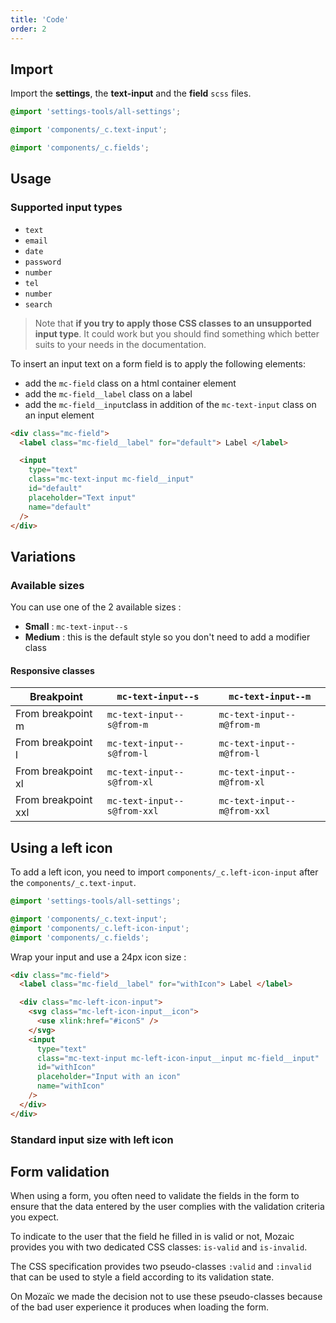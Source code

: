```yaml
---
title: 'Code'
order: 2
---
```


## Import

Import the **settings**, the **text-input** and the **field** `scss` files.

```scss
@import 'settings-tools/all-settings';

@import 'components/_c.text-input';

@import 'components/_c.fields';
```

## Usage

### Supported input types

- `text`
- `email`
- `date`
- `password`
- `number`
- `tel`
- `number`
- `search`

> Note that **if you try to apply those CSS classes to an unsupported input type**. It could work but you should find something which better suits to your needs in the documentation.

To insert an input text on a form field is to apply the following elements:

- add the `mc-field` class on a html container element
- add the `mc-field__label` class on a label
- add the `mc-field__input`class in addition of the `mc-text-input` class on an input element

```html
<div class="mc-field">
  <label class="mc-field__label" for="default"> Label </label>

  <input
    type="text"
    class="mc-text-input mc-field__input"
    id="default"
    placeholder="Text input"
    name="default"
  />
</div>
```

<Story id="form-textinput--default" />

## Variations

### Available sizes

You can use one of the 2 available sizes :

- **Small** : `mc-text-input--s`
- **Medium** : this is the default style so you don't need to add a modifier class

<Story id="form-textinput--small" />

#### Responsive classes

| Breakpoint          | `mc-text-input--s`          | `mc-text-input--m`          |
| ------------------- | --------------------------- | --------------------------- |
| From breakpoint m   | `mc-text-input--s@from-m`   | `mc-text-input--m@from-m`   |
| From breakpoint l   | `mc-text-input--s@from-l`   | `mc-text-input--m@from-l`   |
| From breakpoint xl  | `mc-text-input--s@from-xl`  | `mc-text-input--m@from-xl`  |
| From breakpoint xxl | `mc-text-input--s@from-xxl` | `mc-text-input--m@from-xxl` |

## Using a left icon

To add a left icon, you need to import `components/_c.left-icon-input` after the `components/_c.text-input`.

```scss
@import 'settings-tools/all-settings';

@import 'components/_c.text-input';
@import 'components/_c.left-icon-input';
@import 'components/_c.fields';
```

Wrap your input and use a 24px icon size :

```html
<div class="mc-field">
  <label class="mc-field__label" for="withIcon"> Label </label>

  <div class="mc-left-icon-input">
    <svg class="mc-left-icon-input__icon">
      <use xlink:href="#iconS" />
    </svg>
    <input
      type="text"
      class="mc-text-input mc-left-icon-input__input mc-field__input"
      id="withIcon"
      placeholder="Input with an icon"
      name="withIcon"
    />
  </div>
</div>
```

### Standard input size with left icon

<Story id="form-textinput--with-icon" />

## Form validation

When using a form, you often need to validate the fields in the form to ensure that the data entered by the user complies with the validation criteria you expect.

To indicate to the user that the field he filled in is valid or not, Mozaic provides you with two dedicated CSS classes: `is-valid` and `is-invalid`.

<Highlight type="warning" title="CSS pseudo-classes :valid or :invalid">

The CSS specification provides two pseudo-classes `:valid` and `:invalid` that can be used to style a field according to its validation state.

On Mozaïc we made the decision not to use these pseudo-classes because of the bad user experience it produces when loading the form.

</Highlight>
